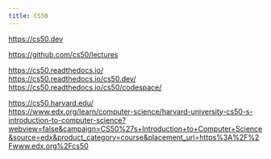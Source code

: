 ```yaml
---
title: CS50
---
```


https://cs50.dev

https://github.com/cs50/lectures

https://cs50.readthedocs.io/  
https://cs50.readthedocs.io/cs50.dev/  
https://cs50.readthedocs.io/cs50/codespace/

https://cs50.harvard.edu/  
https://www.edx.org/learn/computer-science/harvard-university-cs50-s-introduction-to-computer-science?webview=false&campaign=CS50%27s+Introduction+to+Computer+Science&source=edx&product_category=course&placement_url=https%3A%2F%2Fwww.edx.org%2Fcs50
